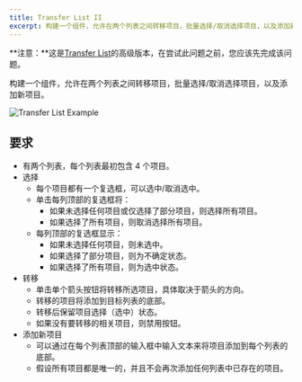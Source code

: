```yaml
---
title: Transfer List II
excerpt: 构建一个组件，允许在两个列表之间转移项目，批量选择/取消选择项目，以及添加新项目
---
```


**注意：**这是[Transfer List](/questions/user-interface/transfer-list)的高级版本，在尝试此问题之前，您应该先完成该问题。

构建一个组件，允许在两个列表之间转移项目，批量选择/取消选择项目，以及添加新项目。

![Transfer List Example](/img/questions/transfer-list-ii/transfer-list-example.png)

## 要求

* 有两个列表，每个列表最初包含 4 个项目。
* 选择
  * 每个项目都有一个复选框，可以选中/取消选中。
  * 单击每列顶部的复选框将：
    * 如果未选择任何项目或仅选择了部分项目，则选择所有项目。
    * 如果选择了所有项目，则取消选择所有项目。
  * 每列顶部的复选框显示：
    * 如果未选择任何项目，则未选中。
    * 如果选择了部分项目，则为不确定状态。
    * 如果选择了所有项目，则为选中状态。
* 转移
  * 单击单个箭头按钮将转移所选项目，具体取决于箭头的方向。
  * 转移的项目将添加到目标列表的底部。
  * 转移后保留项目选择（选中）状态。
  * 如果没有要转移的相关项目，则禁用按钮。
* 添加新项目
  * 可以通过在每个列表顶部的输入框中输入文本来将项目添加到每个列表的底部。
  * 假设所有项目都是唯一的，并且不会再次添加任何列表中已存在的项目。
